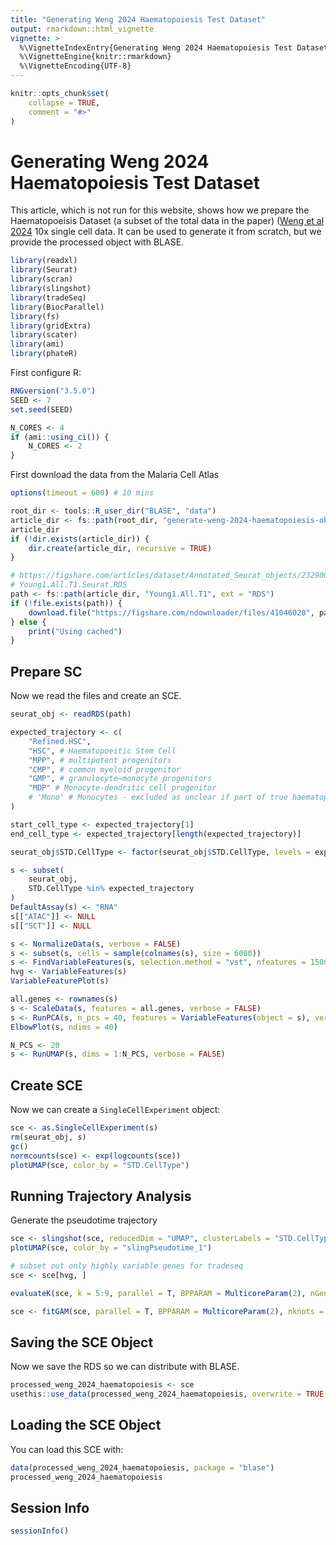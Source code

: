 ```yaml
---
title: "Generating Weng 2024 Haematopoiesis Test Dataset"
output: rmarkdown::html_vignette
vignette: >
  %\VignetteIndexEntry{Generating Weng 2024 Haematopoiesis Test Dataset}
  %\VignetteEngine{knitr::rmarkdown}
  %\VignetteEncoding{UTF-8}
---
```


```r
knitr::opts_chunk$set(
    collapse = TRUE,
    comment = "#>"
)
```

# Generating Weng 2024 Haematopoiesis Test Dataset

This article, which is not run for this website, shows how we prepare the Haematopoeisis Dataset (a subset of the total data in the paper) ([Weng et al 2024](https://www.nature.com/articles/s41586-024-07066-z) 10x single cell data. It can be used to generate it from scratch, but we provide the processed object with BLASE.

```r
library(readxl)
library(Seurat)
library(scran)
library(slingshot)
library(tradeSeq)
library(BiocParallel)
library(fs)
library(gridExtra)
library(scater)
library(ami)
library(phateR)
```

First configure R:
```r
RNGversion("3.5.0")
SEED <- 7
set.seed(SEED)
```

```r
N_CORES <- 4
if (ami::using_ci()) {
    N_CORES <- 2
}
```

First download the data from the Malaria Cell Atlas
```r
options(timeout = 600) # 10 mins

root_dir <- tools::R_user_dir("BLASE", "data")
article_dir <- fs::path(root_dir, "generate-weng-2024-haematopoiesis-object")
article_dir
if (!dir.exists(article_dir)) {
    dir.create(article_dir, recursive = TRUE)
}

# https://figshare.com/articles/dataset/Annotated_Seurat_objects/23290004?file=41046020
# Young1.All.T1.Seurat.RDS
path <- fs::path(article_dir, "Young1.All.T1", ext = "RDS")
if (!file.exists(path)) {
    download.file("https://figshare.com/ndownloader/files/41046020", path)
} else {
    print("Using cached")
}
```

## Prepare SC
Now we read the files and create an SCE.

```r
seurat_obj <- readRDS(path)

expected_trajectory <- c(
    "Refined.HSC",
    "HSC", # Haematopoeitic Stem Cell
    "MPP", # multipotent progenitors
    "CMP", # common myeloid progenitor
    "GMP", # granulocyte–monocyte progenitors
    "MDP" # Monocyte-dendritic cell progenitor
    # 'Mono' # Monocytes - excluded as unclear if part of true haematopoiesis process or mature and BM resident
)

start_cell_type <- expected_trajectory[1]
end_cell_type <- expected_trajectory[length(expected_trajectory)]

seurat_obj$STD.CellType <- factor(seurat_obj$STD.CellType, levels = expected_trajectory)

s <- subset(
    seurat_obj,
    STD.CellType %in% expected_trajectory
)
DefaultAssay(s) <- "RNA"
s[["ATAC"]] <- NULL
s[["SCT"]] <- NULL

s <- NormalizeData(s, verbose = FALSE)
s <- subset(s, cells = sample(colnames(s), size = 6000))
s <- FindVariableFeatures(s, selection.method = "vst", nfeatures = 1500, verbose = FALSE)
hvg <- VariableFeatures(s)
VariableFeaturePlot(s)
```

```r
all.genes <- rownames(s)
s <- ScaleData(s, features = all.genes, verbose = FALSE)
s <- RunPCA(s, n_pcs = 40, features = VariableFeatures(object = s), verbose = FALSE)
ElbowPlot(s, ndims = 40)
```

```r
N_PCS <- 20
s <- RunUMAP(s, dims = 1:N_PCS, verbose = FALSE)
```

## Create SCE
Now we can create a `SingleCellExperiment` object:
```r
sce <- as.SingleCellExperiment(s)
rm(seurat_obj, s)
gc()
normcounts(sce) <- exp(logcounts(sce))
plotUMAP(sce, color_by = "STD.CellType")
```

## Running Trajectory Analysis

Generate the pseudotime trajectory
```r
sce <- slingshot(sce, reducedDim = "UMAP", clusterLabels = "STD.CellType", start.clus = start_cell_type, end.clus = end_cell_type)
plotUMAP(sce, color_by = "slingPseudotime_1")
```

```r
# subset out only highly variable genes for tradeseq
sce <- sce[hvg, ]
```

```r
evaluateK(sce, k = 5:9, parallel = T, BPPARAM = MulticoreParam(2), nGenes = length(rownames(sce)))
```

```r
sce <- fitGAM(sce, parallel = T, BPPARAM = MulticoreParam(2), nknots = 9)
```

## Saving the SCE Object
Now we save the RDS so we can distribute with BLASE.
```r
processed_weng_2024_haematopoiesis <- sce
usethis::use_data(processed_weng_2024_haematopoiesis, overwrite = TRUE, compress = "bzip2")
```

## Loading the SCE Object
You can load this SCE with:
```r
data(processed_weng_2024_haematopoiesis, package = "blase")
processed_weng_2024_haematopoiesis
```

## Session Info
``` r
sessionInfo()
```
